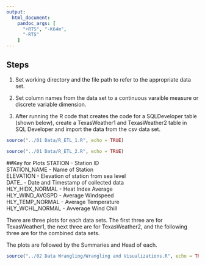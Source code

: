 ```yaml
---
output:
  html_document:
    pandoc_args: [
      "+RTS", "-K64m",
      "-RTS"
    ]
---
```



## Steps

1. Set working directory and the file path to refer to the appropriate data set.

2. Set column names from the data set to a continuous varaible measure or discrete variable dimension.

3. After running the R code that creates the code for a SQLDeveloper table (shown below), create a TexasWeather1 and TexasWeather2 table in SQL Developer and import the data from the csv data set.

```r
source("../01 Data/R_ETL_1.R", echo = TRUE)
```

```r
source("../01 Data/R_ETL_2.R", echo = TRUE)
```


##Key for Plots
STATION - Station ID  
STATION_NAME - Name of Station  
ELEVATION - Elevation of station from sea level  
DATE_ - Date and Timestamp of collected data  
HLY_HIDX_NORMAL - Heat Index Average  
HLY_WIND_AVGSPD - Average Windspeed  
HLY_TEMP_NORMAL - Average Temperature  
HLY_WCHL_NORMAL - Avverage Wind Chill  

There are three plots for each data sets.  The first three are for TexasWeather1, the next three are for TexasWeather2, and the following three are for the combined data sets. 

The plots are followed by the Summaries and Head of each.

```r
source("../02 Data Wrangling/Wrangling and Visualizations.R", echo = TRUE)
```
